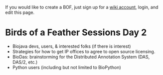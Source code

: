 If you would like to create a BOF, just sign up for a [[Special:Userlogin| wiki account]], login, and edit this page. 

=Birds of a Feather Sessions Day 2=
* Biojava devs, users, & interested folks  (if there is interest)
* Strategies for how to get IP offices to agree to open source licensing.
* BioDas: brainstorming for the Distributed Annotation System (DAS, DAS/2, etc.)
* Python users (including but not limited to BioPython)